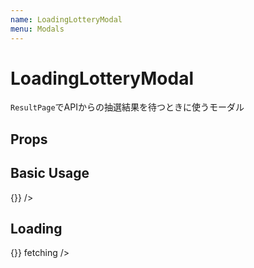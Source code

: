 ```yaml
---
name: LoadingLotteryModal
menu: Modals
---
```



# LoadingLotteryModal

`ResultPage`でAPIからの抽選結果を待つときに使うモーダル

## Props

<Props of={LoadingLotteryModal}/>

## Basic Usage

<Playground>
  <div style={{width: '100%', height: '100vh', position: 'relative'}}>
    <LoadingLotteryModal onClick={() => {}} />
  </div>
</Playground>

## Loading

<Playground>
  <div style={{width: '100%', height: '100vh', position: 'relative'}}>
    <LoadingLotteryModal onClick={() => {}} fetching />
  </div>
</Playground>
